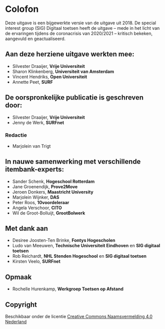 # Colofon

Deze uitgave is een bijgewerkte versie van de uitgave uit 2018. De special interest group (SIG) Digitaal toetsen heeft de uitgave – mede in het licht van de ervaringen tijdens de coronacrisis van 2020/2021 – kritisch bekeken, aangevuld en geactualiseerd.

## Aan deze herziene uitgave werkten mee:

*	Silvester Draaijer, **Vrije Universiteit**
*	Sharon Klinkenberg, **Universiteit van Amsterdam**
*	Vincent Hendriks, **Open Universiteit**
*	Annette Peet, **SURF**

## De oorspronkelijke publicatie is geschreven door:

* Silvester Draaijer, **Vrije Universiteit**
* Jenny de Werk, **SURFnet**

### Redactie

* Marjolein van Trigt

## In nauwe samenwerking met verschillende itembank-experts:

*	Sander Schenk, **Hogeschool Rotterdam**
*	Jane Groenendijk, **Prove2Move**
*	Jeroen Donkers, **Maastricht University**
*	Marjolein Wijnker, **DAS**
*	Peter Roos, **10voordeleraar**
*	Angela Verschoor, **CITO**
*	Wil de Groot-Bolluijt, **GrootBolwerk**

## Met dank aan

* Desiree Joosten-Ten Brinke, **Fontys Hogescholen**
* Ludo van Meeuwen, **Technische Universiteit Eindhoven** en **SIG digitaal toetsen**
* Rob Reichardt, **NHL Stenden Hogeschool** en **SIG digitaal toetsen**
* Kirsten Veelo, **SURFnet**

## Opmaak 

* Rochelle Hurenkamp, **Werkgroep Toetsen op Afstand**

## Copyright

Beschikbaar onder de licentie [Creative Commons Naamsvermelding 4.0 Nederland](https://creativecommons.org/licenses/by/4.0/deed.nl)
